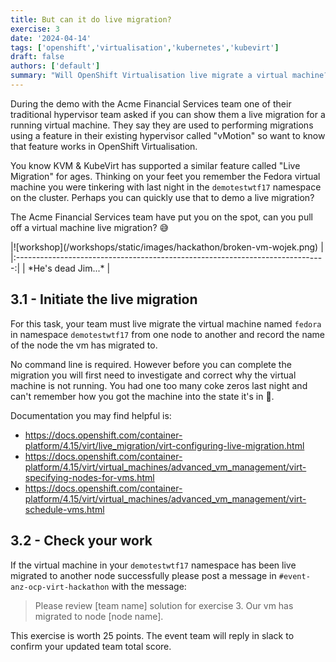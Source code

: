 ```yaml
---
title: But can it do live migration?
exercise: 3
date: '2024-04-14'
tags: ['openshift','virtualisation','kubernetes','kubevirt']
draft: false
authors: ['default']
summary: "Will OpenShift Virtualisation live migrate a virtual machine?"
---
```


During the demo with the Acme Financial Services team one of their traditional hypervisor team asked if you can show them a live migration for a running virtual machine. They say they are used to performing migrations using a feature in their existing hypervisor called "vMotion" so want to know that feature works in OpenShift Virtualisation.

You know KVM & KubeVirt has supported a similar feature called "Live Migration" for ages. Thinking on your feet you remember the Fedora virtual machine you were tinkering with last night in the `demotestwtf17` namespace on the cluster. Perhaps you can quickly use that to demo a live migration?

The Acme Financial Services team have put you on the spot, can you pull off a virtual machine live migration? 😅

<Zoom>
|![workshop](/workshops/static/images/hackathon/broken-vm-wojek.png)            | 
|:-----------------------------------------------------------------------------:|
| *He's dead Jim...*                                                            |
</Zoom>


## 3.1 - Initiate the live migration

For this task, your team must live migrate the virtual machine named `fedora` in namespace `demotestwtf17` from one node to another and record the name of the node the vm has migrated to.

No command line is required. However before you can complete the migration you will first need to investigate and correct why the virtual machine is not running. You had one too many coke zeros last night and can't remember how you got the machine into the state it's in 🤦.

Documentation you may find helpful is:
- https://docs.openshift.com/container-platform/4.15/virt/live_migration/virt-configuring-live-migration.html
- https://docs.openshift.com/container-platform/4.15/virt/virtual_machines/advanced_vm_management/virt-specifying-nodes-for-vms.html
- https://docs.openshift.com/container-platform/4.15/virt/virtual_machines/advanced_vm_management/virt-schedule-vms.html

## 3.2 - Check your work

If the virtual machine in your `demotestwtf17` namespace has been live migrated to another node successfully please post a message in `#event-anz-ocp-virt-hackathon` with the message:

> Please review [team name] solution for exercise 3. Our vm has migrated to node [node name].

This exercise is worth 25 points. The event team will reply in slack to confirm your updated team total score.
